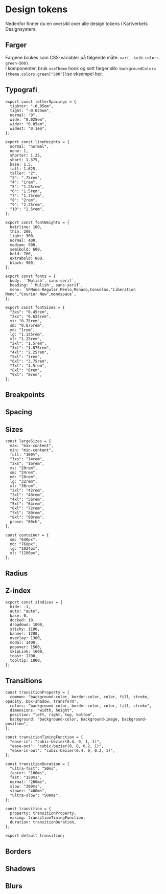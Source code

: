 
<Meta title="Design Fundament/Design tokens" />

# Design tokens

Nedenfor finner du en oversikt over alle design tokens i Kartverkets Designsystem.

## Farger

Fargene brukes som CSS-variabler på følgende måte: `var(--kvib-colors-green-500)`.\
I komponenter, bruk `useTheme` hook og sett farger slik: `backgroundColor={theme.colors.green["500"]}`se eksempel [her](/docs/hooks-usetheme--docs).

<Colors />

## Typografi

```tsx
export const letterSpacings = {
  tighter: "-0.05em",
  tight: "-0.025em",
  normal: "0",
  wide: "0.025em",
  wider: "0.05em",
  widest: "0.1em",
};

export const lineHeights = {
  normal: "normal",
  none: 1,
  shorter: 1.25,
  short: 1.375,
  base: 1.5,
  tall: 1.625,
  taller: "2",
  "3": ".75rem",
  "4": "1rem",
  "5": "1.25rem",
  "6": "1.5rem",
  "7": "1.75rem",
  "8": "2rem",
  "9": "2.25rem",
  "10": "2.5rem",
};

export const fontWeights = {
  hairline: 100,
  thin: 200,
  light: 300,
  normal: 400,
  medium: 500,
  semibold: 600,
  bold: 700,
  extrabold: 800,
  black: 900,
};

export const fonts = {
  body: `'Mulish', sans-serif`,
  heading: `'Mulish', sans-serif`,
  mono: `SFMono-Regular,Menlo,Monaco,Consolas,"Liberation Mono","Courier New",monospace`,
};

export const fontSizes = {
  "3xs": "0.45rem",
  "2xs": "0.625rem",
  xs: "0.75rem",
  sm: "0.875rem",
  md: "1rem",
  lg: "1.125rem",
  xl: "1.25rem",
  "2xl": "1.5rem",
  "3xl": "1.875rem",
  "4xl": "2.25rem",
  "5xl": "3rem",
  "6xl": "3.75rem",
  "7xl": "4.5rem",
  "8xl": "6rem",
  "9xl": "8rem",
};
```

## Breakpoints

<Breakpoints />

## Spacing

<Spacing />

## Sizes

```tsx
const largeSizes = {
  max: "max-content",
  min: "min-content",
  full: "100%",
  "3xs": "14rem",
  "2xs": "16rem",
  xs: "20rem",
  sm: "24rem",
  md: "28rem",
  lg: "32rem",
  xl: "36rem",
  "2xl": "42rem",
  "3xl": "48rem",
  "4xl": "56rem",
  "5xl": "64rem",
  "6xl": "72rem",
  "7xl": "80rem",
  "8xl": "90rem",
  prose: "60ch",
};

const container = {
  sm: "640px",
  md: "768px",
  lg: "1024px",
  xl: "1280px",
};
```

## Radius

<Radii />

## Z-index

```tsx
export const zIndices = {
  hide: -1,
  auto: "auto",
  base: 0,
  docked: 10,
  dropdown: 1000,
  sticky: 1100,
  banner: 1200,
  overlay: 1300,
  modal: 1400,
  popover: 1500,
  skipLink: 1600,
  toast: 1700,
  tooltip: 1800,
};
```

## Transitions

```tsx
const transitionProperty = {
  common: "background-color, border-color, color, fill, stroke, opacity, box-shadow, transform",
  colors: "background-color, border-color, color, fill, stroke",
  dimensions: "width, height",
  position: "left, right, top, bottom",
  background: "background-color, background-image, background-position",
};

const transitionTimingFunction = {
  "ease-in": "cubic-bezier(0.4, 0, 1, 1)",
  "ease-out": "cubic-bezier(0, 0, 0.2, 1)",
  "ease-in-out": "cubic-bezier(0.4, 0, 0.2, 1)",
};

const transitionDuration = {
  "ultra-fast": "50ms",
  faster: "100ms",
  fast: "150ms",
  normal: "200ms",
  slow: "300ms",
  slower: "400ms",
  "ultra-slow": "500ms",
};

const transition = {
  property: transitionProperty,
  easing: transitionTimingFunction,
  duration: transitionDuration,
};

export default transition;
```

## Borders

<Borders />

## Shadows

<Shadows />

## Blurs

<Blurs />
